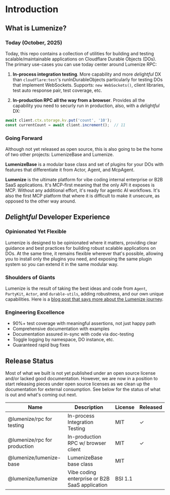 ---
---

# Introduction

## What is Lumenize?

### Today (October, 2025)
Today, this repo contains a collection of utilities for building and testing scalable/maintainable applications on Cloudflare Durable Objects (DOs). The primary use-cases you can use today center around Lumenize RPC:

1. **In-process integration testing**. More capability and more *de*light*ful* DX than `cloudflare:test`'s runInDurableObjects particularly for testing DOs that implement WebSockets. Supports: `new WebSockets()`, client libraries, test auto response pair, test coverage, etc.

2. **In-production RPC all the way from a browser**. Provides all the capability you need to securly run in production, also, with a *de*light*ful* DX:
  ```typescript
  await client.ctx.storage.kv.put('count', '10');
  const currentCount = await client.increment();  // 11
  ```

### Going Forward

Although not yet released as open source, this is also going to be the home of two other projects: LumenizeBase and Lumenize.

**LumenizeBase** is a modular base class and set of plugins for your DOs with features that differentiate it from Actor, Agent, and McpAgent.

**Lumenize** is the ultimate platform for vibe coding internal enterprise or B2B SaaS applications. It's MCP-first meaning that the only API it exposes is MCP. Without any additional effort, it's ready for agentic AI workflows. It's also the first MCP platform that where it is difficult to make it unsecure, as opposed to the other way around.

## *De*light*ful* Developer Experience

### Opinionated Yet Flexible

Lumenize is designed to be opinionated where it matters, providing clear guidance and best practices for building robust scalable applications on DOs. At the same time, it remains flexible wherever that's possible, allowing you to install only the plugins you need, and exposing the same plugin system so you can extend it in the same modular way.

### Shoulders of Giants

Lumenize is the result of taking the best ideas and code from `Agent`, `PartyKit`, `Actor`, and `durable-utils`, adding robustness, and our own unique capabilities. Here is a [blog post that says more about the Lumenize journey](/blog/shoulders-of-giants).

### Engineering Excellence

- 90%+ test coverage with meaningful assertions, not just happy path
- Comprehensive documentation with examples
- Documentation assured in-sync with code via doc-testing
- Toggle logging by namespace, DO instance, etc.
- Guaranteed rapid bug fixes

## Release Status

Most of what we built is not yet published under an open source license and/or lacked good documentation. However, we are now in a position to start releasing pieces under open source licenses as we clean up the documentation for external consumption. See below for the status of what is out and what's coming out next.

<table style={{width: '100%'}}>
  <thead>
    <tr>
      <th style={{textAlign: 'left', minWidth: '200px'}}>Name</th>
      <th style={{textAlign: 'left'}}>Description</th>
      <th style={{textAlign: 'center'}}>License</th>
      <th style={{textAlign: 'center'}}>Released</th>
    </tr>
  </thead>
  <tbody>
    <tr>
      <td style={{textAlign: 'left'}}>@lumenize/rpc for testing</td>
      <td style={{textAlign: 'left'}}>In-process Integration Testing</td>
      <td style={{textAlign: 'center'}}>MIT</td>
      <td style={{textAlign: 'center'}}><span style={{color: 'green'}}>✓</span></td>
    </tr>
    <tr>
      <td style={{textAlign: 'left'}}>@lumenize/rpc for production</td>
      <td style={{textAlign: 'left'}}>In-production RPC w/ browser client</td>
      <td style={{textAlign: 'center'}}>MIT</td>
      <td style={{textAlign: 'center'}}><span style={{color: 'green'}}>✓</span></td>
    </tr>
    <tr>
      <td style={{textAlign: 'left'}}>@lumenize/lumenize-base</td>
      <td style={{textAlign: 'left'}}>LumenizeBase base class</td>
      <td style={{textAlign: 'center'}}>MIT</td>
      <td style={{textAlign: 'center'}}></td>
    </tr>
    <tr>
      <td style={{textAlign: 'left'}}>@lumenize/lumenize</td>
      <td style={{textAlign: 'left'}}>Vibe coding enterprise or B2B SaaS application</td>
      <td style={{textAlign: 'center'}}>BSI 1.1</td>
      <td style={{textAlign: 'center'}}></td>
    </tr>
  </tbody>
</table>

